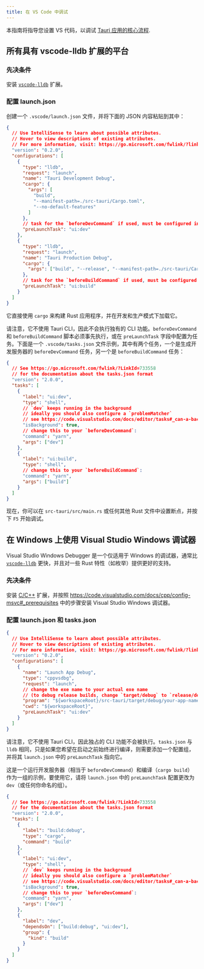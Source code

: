 ```yaml
---
title: 在 VS Code 中调试
---
```


本指南将指导您设置 VS 代码，以调试 [Tauri 应用的核心流程](https://tauri.app/v1/reference/architecture/process-model#the-core-process).

## 所有具有 vscode-lldb 扩展的平台

### 先决条件

安装 [`vscode-lldb`] 扩展。

[`vscode-lldb`]: https://marketplace.visualstudio.com/items?itemName=vadimcn.vscode-lldb

### 配置 launch.json

创建一个 `.vscode/launch.json` 文件，并将下面的 JSON 内容粘贴到其中：

```json title=".vscode/launch.json"
{
  // Use IntelliSense to learn about possible attributes.
  // Hover to view descriptions of existing attributes.
  // For more information, visit: https://go.microsoft.com/fwlink/?linkid=830387
  "version": "0.2.0",
  "configurations": [
    {
      "type": "lldb",
      "request": "launch",
      "name": "Tauri Development Debug",
      "cargo": {
        "args": [
          "build",
          "--manifest-path=./src-tauri/Cargo.toml",
          "--no-default-features"
        ]
      },
      // task for the `beforeDevCommand` if used, must be configured in `.vscode/tasks.json`
      "preLaunchTask": "ui:dev"
    },
    {
      "type": "lldb",
      "request": "launch",
      "name": "Tauri Production Debug",
      "cargo": {
        "args": ["build", "--release", "--manifest-path=./src-tauri/Cargo.toml"]
      },
      // task for the `beforeBuildCommand` if used, must be configured in `.vscode/tasks.json`
      "preLaunchTask": "ui:build"
    }
  ]
}
```

它直接使用 `cargo` 来构建 Rust 应用程序，并在开发和生产模式下加载它。

请注意，它不使用 Tauri CLI，因此不会执行独有的 CLI 功能。`beforeDevCommand` 和 `beforeBuildCommand` 脚本必须事先执行，或在 `preLaunchTask` 字段中配置为任务。下面是一个 `.vscode/tasks.json` 文件示例，其中有两个任务，一个是生成开发服务器的 `beforeDevCommand` 任务，另一个是 `beforeBuildCommand` 任务：

```json title=".vscode/tasks.json"
{
  // See https://go.microsoft.com/fwlink/?LinkId=733558
  // for the documentation about the tasks.json format
  "version": "2.0.0",
  "tasks": [
    {
      "label": "ui:dev",
      "type": "shell",
      // `dev` keeps running in the background
      // ideally you should also configure a `problemMatcher`
      // see https://code.visualstudio.com/docs/editor/tasks#_can-a-background-task-be-used-as-a-prelaunchtask-in-launchjson
      "isBackground": true,
      // change this to your `beforeDevCommand`:
      "command": "yarn",
      "args": ["dev"]
    },
    {
      "label": "ui:build",
      "type": "shell",
      // change this to your `beforeBuildCommand`:
      "command": "yarn",
      "args": ["build"]
    }
  ]
}
```

现在，你可以在 `src-tauri/src/main.rs` 或任何其他 Rust 文件中设置断点，并按下 `F5` 开始调试。

## 在 Windows 上使用 Visual Studio Windows 调试器

Visual Studio Windows Debugger 是一个仅适用于 Windows 的调试器，通常比 [`vscode-lldb`] 更快，并且对一些 Rust 特性（如枚举）提供更好的支持。

### 先决条件

安装 [C/C++](https://marketplace.visualstudio.com/items?itemName=ms-vscode.cpptools) 扩展，并按照 https://code.visualstudio.com/docs/cpp/config-msvc#_prerequisites 中的步骤安装 Visual Studio Windows 调试器。

### 配置 launch.json 和 tasks.json

```json title=".vscode/launch.json"
{
  // Use IntelliSense to learn about possible attributes.
  // Hover to view descriptions of existing attributes.
  // For more information, visit: https://go.microsoft.com/fwlink/?linkid=830387
  "version": "0.2.0",
  "configurations": [
    {
      "name": "Launch App Debug",
      "type": "cppvsdbg",
      "request": "launch",
      // change the exe name to your actual exe name
      // (to debug release builds, change `target/debug` to `release/debug`)
      "program": "${workspaceRoot}/src-tauri/target/debug/your-app-name-here.exe",
      "cwd": "${workspaceRoot}",
      "preLaunchTask": "ui:dev"
    }
  ]
}
```

请注意，它不使用 Tauri CLI，因此独占的 CLI 功能不会被执行。`tasks.json` 与 `lldb` 相同，只是如果您希望在启动之前始终进行编译，则需要添加一个配置组，并将其 `launch.json` 中的 `preLaunchTask` 指向它。

这是一个运行开发服务器（相当于 `beforeDevCommand`）和编译（`cargo build`）作为一组的示例，要使用它，请将 `launch.json` 中的 `preLaunchTask` 配置更改为 `dev`（或任何你命名的组）。

```json title=".vscode/tasks.json"
{
  // See https://go.microsoft.com/fwlink/?LinkId=733558
  // for the documentation about the tasks.json format
  "version": "2.0.0",
  "tasks": [
    {
      "label": "build:debug",
      "type": "cargo",
      "command": "build"
    },
    {
      "label": "ui:dev",
      "type": "shell",
      // `dev` keeps running in the background
      // ideally you should also configure a `problemMatcher`
      // see https://code.visualstudio.com/docs/editor/tasks#_can-a-background-task-be-used-as-a-prelaunchtask-in-launchjson
      "isBackground": true,
      // change this to your `beforeDevCommand`:
      "command": "yarn",
      "args": ["dev"]
    },
    {
      "label": "dev",
      "dependsOn": ["build:debug", "ui:dev"],
      "group": {
        "kind": "build"
      }
    }
  ]
}
```
